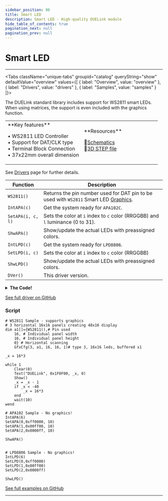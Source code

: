 ```yaml
---
sidebar_position: 86
title: Smart LED
description: Smart LED - High-quality DUELink module
hide_table_of_contents: true
pagination_next: null
pagination_prev: null
---
```



# Smart LED

<ImageSection 
  product="lsmartled-a"
  tagline="Smart LED Controller"
/>

---

<Tabs className="unique-tabs" groupid="catalog" queryString="show" defaultValue="overview"
  values={[
    {
        label: "Overview",
        value: "overview"
    },
    {
        label: "Drivers",
        value: "drivers"
    },
    {
        label: "Samples",
        value: "samples"
    }
]}>

<TabItem value="overview">

The DUELink standard library includes support for WS2811 smart LEDs. When using matrices, the support is even included with the graphics function.

<table><td width='50%'>
**Key features**

• WS2811 LED Controller<br/>
• Support for DAT/CLK type<br/>
• Terminal Block Connection<br/>
• 37x22mm overall dimension<br/>

</td><td width='50%'>
**Resources**
 
📄[Schematics](/sch/gdl-lsmartled-a.pdf)<br/>
🔩[3D STEP file](/3d/gdl-lsmartled-a.step)<br/>
</td></table>

</TabItem>

<TabItem value="drivers">

See [Drivers](/docs/engine/drivers) page for further details.

| Function | Description |
|----------|-------------|
| `WS2811()` | Returns the pin number used for DAT pin to be used with `WS2811` Smart LED [Graphics](/docs/engine/graphics). |
| `IntAPA(c)` | Get the system ready for `APA102C`. |
| `SetAPA(i, c, l)` | Sets the color at `i` index to `c` color (RRGGBB) and `l` luminance (0 to 31). |
| `ShwAPA()` | Show/update the actual LEDs with preassigned colors. |
| `IntLPD(c)` | Get the system ready for `LPD8806`. |
| `SetLPD(i, c)` | Sets the color at `i` index to `c` color (RRGGBB) |
| `ShwLPD()` | Show/update the actual LEDs with preassigned colors. |
| `DVer()` | This driver version. |
<details>
<summary><strong>The Code!</strong></summary>

**Smart LED Driver**

```batch
##### SmartLED Driver #####

fn DVer()
    return 1.0
fend

## 2Pin (SCK, DAT) LPD8806 Smart LEDs work using SPI and can't be used with graphics libs.
# Uses b1 and b2 arrays
fn IntLPD(c)
    SpiCfg(0,8000)
    Dim b1[3*c]
    Dim b2[3 * ((c + 63) / 64)]
    for i in Range(c)
        SetLPD(i, 0)
    next
fend

fn SetLPD(i, c)
    r = (c>>16) & 0x7f
    g = (c>>8) & 0x7f
    b = c & 0x7f
    b1[i * 3 + 2] = 0x80 | b 
    b1[i * 3 + 1] = 0x80 | r 
    b1[i * 3 + 0] = 0x80 | g
fend

fn ShwLPD()
    SpiWrs(b1,0)#color
    SpiWrs(b2,0)#zero terminator
fend

####################

## 2Pin (SCK, DAT) APA102C Smart LEDs work using SPI and can't be used with graphics libs.
# Uses b1 array
fn IntAPA(c)
    SpiCfg(0,8000)
    Dim b1[4+c*4+4] # Num of led x 4, plus first and last 4 bytes
    for i in Range(c)
        SetAPA(i, 0, 10)
    next
fend

fn SetAPA(i, c, l)
    r = (c>>16) & 0x7f
    g = (c>>8) & 0x7f
    b = c & 0x7f
    b1[i*4+4+0] = 0xE0 | l # luminance (0 to 31)
    b1[i*4+4+1] = ((c >> 0) & 0xFF) # blue
    b1[i*4+4+2] = ((c >> 8) & 0xFF) # green
    b1[i*4+4+3] = ((c >> 16) & 0xFF) # red
fend

fn ShwAPA()
    SpiWrs(b1,0)
fend

####################

## 1Pin WS2811 work through internal graphics, and with panel support
fn WS2811()
    return 14
fend

####################

```

</details>

[See full driver on GitHub](https://github.com/ghi-electronics/duelink-website/tree/main/static/code/drivers)

</TabItem>

<TabItem value="samples">

### Script

```batch
# WS2811 Sample - supports graphics
# 3 horizontal 16x16 panels creating 48x16 display
dim a1[]={WS2811(),# Pin used
    16, # Individual panel width
    16, # Individual panel height
    0} # Horizontal scanning
    GfxCfg(3, a1, 16, 16, 1)# type 3, 16x16 leds, buffered x1

_x = 16*3

while 1
    Clear(0)
    Text("DUELink", 0x1F0F00, _x, 0)
    Show()
    _x = _x - 1
    if _x < -40
        _x = 16*3
    end
    wait(10)
wend

# APA102 Sample - No graphics!
IntAPA(6)
SetAPA(0,0xff0000, 10)
SetAPA(1,0x00ff00, 10)
SetAPA(2,0x0000ff, 10)

ShwAPA()


# LPD8806 Sample - No graphics!
IntLPD(6)
SetLPD(0,0xff0000)
SetLPD(1,0x00ff00)
SetLPD(2,0x0000ff)

ShwLPD()

```

[See full examples on GitHub](https://github.com/ghi-electronics/duelink-website/tree/main/static/code/samples)

</TabItem>

</Tabs>

---

<OrderSection
    product="DUELink Smart LED"
    partnumber="GDL-LSMARTLED-A"
    price="$0.00"
/>
